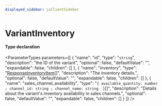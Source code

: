 ```yaml
---
displayed_sidebar: jsClientSidebar
---
```



# VariantInventory

#### Type declaration

<ParameterTypes parameters={[
  {
    "name": "id",
    "type": "`string`",
    "description": "the ID of the variant",
    "optional": false,
    "defaultValue": "",
    "expandable": false,
    "children": []
  },
  {
    "name": "inventory",
    "type": "[ResponseInventoryItem](internal.internal.ResponseInventoryItem.mdx)[]",
    "description": "The inventory details.",
    "optional": false,
    "defaultValue": "",
    "expandable": false,
    "children": []
  },
  {
    "name": "sales_channel_availability",
    "type": "``{ available_quantity: number ; channel_id: string ; channel_name: string  }``[]",
    "description": "Details about the variant's inventory availability in sales channels.",
    "optional": false,
    "defaultValue": "",
    "expandable": false,
    "children": []
  }
]} />
